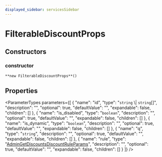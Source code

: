 ```yaml
---
displayed_sidebar: servicesSidebar
---
```



# FilterableDiscountProps

## Constructors

### constructor

`**new FilterableDiscountProps**()`

## Properties

<ParameterTypes parameters={[
  {
    "name": "id",
    "type": "`string` \\| `string`[]",
    "description": "",
    "optional": true,
    "defaultValue": "",
    "expandable": false,
    "children": []
  },
  {
    "name": "is_disabled",
    "type": "`boolean`",
    "description": "",
    "optional": true,
    "defaultValue": "",
    "expandable": false,
    "children": []
  },
  {
    "name": "is_dynamic",
    "type": "`boolean`",
    "description": "",
    "optional": true,
    "defaultValue": "",
    "expandable": false,
    "children": []
  },
  {
    "name": "q",
    "type": "`string`",
    "description": "",
    "optional": true,
    "defaultValue": "",
    "expandable": false,
    "children": []
  },
  {
    "name": "rule",
    "type": "[AdminGetDiscountsDiscountRuleParams](AdminGetDiscountsDiscountRuleParams.mdx)",
    "description": "",
    "optional": true,
    "defaultValue": "",
    "expandable": false,
    "children": []
  }
]} />
